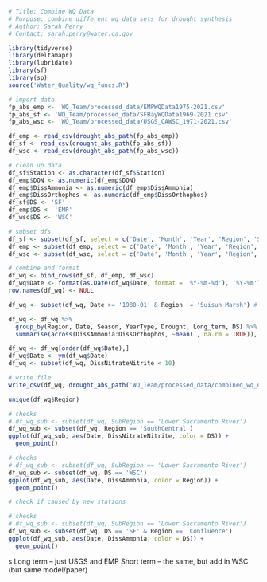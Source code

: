```r
# Title: Combine WQ Data
# Purpose: combine different wq data sets for drought synthesis
# Author: Sarah Perry
# Contact: sarah.perry@water.ca.gov
```

```r
library(tidyverse)
library(deltamapr)
library(lubridate)
library(sf)
library(sp)
source('Water_Quality/wq_funcs.R')
```

```r
# import data
fp_abs_emp <- 'WQ_Team/processed_data/EMPWQData1975-2021.csv'
fp_abs_sf <- 'WQ_Team/processed_data/SFBayWQData1969-2021.csv'
fp_abs_wsc <- 'WQ_Team/processed_data/USGS_CAWSC_1971-2021.csv'

df_emp <- read_csv(drought_abs_path(fp_abs_emp))
df_sf <- read_csv(drought_abs_path(fp_abs_sf))
df_wsc <- read_csv(drought_abs_path(fp_abs_wsc))
```

```r
# clean up data
df_sf$Station <- as.character(df_sf$Station)
df_emp$DON <- as.numeric(df_emp$DON)
df_emp$DissAmmonia <- as.numeric(df_emp$DissAmmonia)
df_emp$DissOrthophos <- as.numeric(df_emp$DissOrthophos)
df_sf$DS <- 'SF'
df_emp$DS <- 'EMP'
df_wsc$DS <- 'WSC'

# subset dfs
df_sf <- subset(df_sf, select = c('Date', 'Month', 'Year', 'Region', 'Station', 'Season', 'YearType', 'Drought', 'Long_term', 'Latitude', 'Longitude', 'DissAmmonia', 'DissNitrateNitrite', 'DissOrthophos', 'DS'))
df_emp <- subset(df_emp, select = c('Date', 'Month', 'Year', 'Region', 'Station', 'Season', 'YearType', 'Drought', 'Long_term', 'Latitude', 'Longitude', 'DissAmmonia', 'DissNitrateNitrite', 'DissOrthophos', 'DS'))
df_wsc <- subset(df_wsc, select = c('Date', 'Month', 'Year', 'Region', 'Station', 'Season', 'YearType', 'Drought', 'Long_term', 'Latitude', 'Longitude', 'DissAmmonia', 'DissNitrateNitrite', 'DissOrthophos', 'DS'), Year >= 2015)
```

```r
# combine and format
df_wq <- bind_rows(df_sf, df_emp, df_wsc)
df_wq$Date <- format(as.Date(df_wq$Date, format = '%Y-%m-%d'), '%Y-%m')
row.names(df_wq) <- NULL

df_wq <- subset(df_wq, Date >= '1980-01' & Region != 'Suisun Marsh') # removing SM b/c not enough data (checked raw files)

df_wq <- df_wq %>%
  group_by(Region, Date, Season, YearType, Drought, Long_term, DS) %>%
  summarise(across(DissAmmonia:DissOrthophos, ~mean(., na.rm = TRUE)), .groups = 'drop')

df_wq <- df_wq[order(df_wq$Date),]
df_wq$Date <- ym(df_wq$Date)
df_wq <- subset(df_wq, DissNitrateNitrite < 10)

# write file
write_csv(df_wq, drought_abs_path('WQ_Team/processed_data/combined_wq_data.csv'))
```

```r
unique(df_wq$Region)
```

```r
# checks
# df_wq_sub <- subset(df_wq, SubRegion == 'Lower Sacramento River')
df_wq_sub <- subset(df_wq, Region == 'SouthCentral')
ggplot(df_wq_sub, aes(Date, DissNitrateNitrite, color = DS)) +
  geom_point()
```

```r
# checks
# df_wq_sub <- subset(df_wq, SubRegion == 'Lower Sacramento River')
df_wq_sub <- subset(df_wq, DS == 'WSC')
ggplot(df_wq_sub, aes(Date, DissAmmonia, color = Region)) +
  geom_point()

# check if caused by new stations
```

```r
# checks
# df_wq_sub <- subset(df_wq, SubRegion == 'Lower Sacramento River')
df_wq_sub <- subset(df_wq, DS == 'SF' & Region == 'Confluence')
ggplot(df_wq_sub, aes(Date, DissAmmonia, color = DS)) +
  geom_point()
```

s
Long term -- just USGS and EMP
Short term -- the same, but add in WSC (but same model/paper)